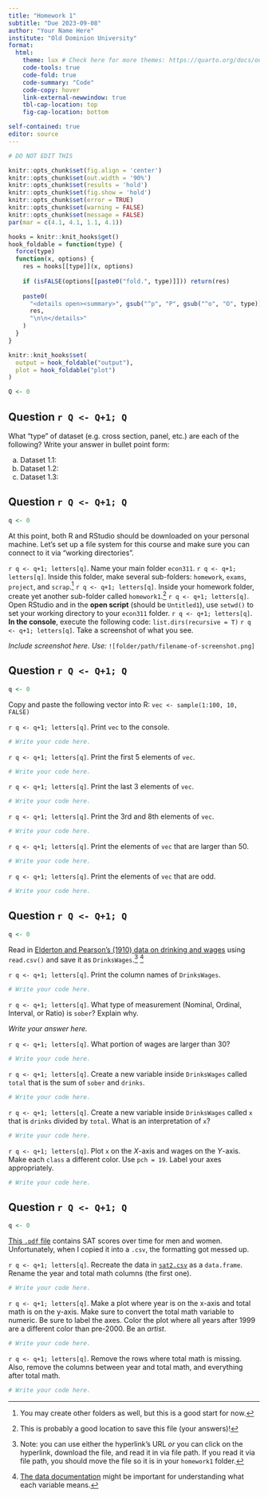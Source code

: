 ```yaml
---
title: "Homework 1"
subtitle: "Due 2023-09-08"
author: "Your Name Here"
institute: "Old Dominion University"
format: 
  html:
    theme: lux # Check here for more themes: https://quarto.org/docs/output-formats/html-themes.html
    code-tools: true
    code-fold: true
    code-summary: "Code"
    code-copy: hover
    link-external-newwindow: true
    tbl-cap-location: top
    fig-cap-location: bottom

self-contained: true
editor: source
---
```


```r
# DO NOT EDIT THIS

knitr::opts_chunk$set(fig.align = 'center')
knitr::opts_chunk$set(out.width = '90%')
knitr::opts_chunk$set(results = 'hold')
knitr::opts_chunk$set(fig.show = 'hold')
knitr::opts_chunk$set(error = TRUE)
knitr::opts_chunk$set(warning = FALSE)
knitr::opts_chunk$set(message = FALSE)
par(mar = c(4.1, 4.1, 1.1, 4.1))

hooks = knitr::knit_hooks$get()
hook_foldable = function(type) {
  force(type)
  function(x, options) {
    res = hooks[[type]](x, options)
    
    if (isFALSE(options[[paste0("fold.", type)]])) return(res)
    
    paste0(
      "<details open><summary>", gsub("^p", "P", gsub("^o", "O", type)), "</summary>\n\n",
      res,
      "\n\n</details>"
    )
  }
}

knitr::knit_hooks$set(
  output = hook_foldable("output"),
  plot = hook_foldable("plot")
)

Q <- 0
```

## Question `r Q <- Q+1; Q`

What "type" of dataset (e.g. cross section, panel, etc.) are each of the following?  Write your answer in bullet point form:

a. Dataset 1.1:
a. Dataset 1.2:
a. Dataset 1.3:

## Question `r Q <- Q+1; Q`

```r
q <- 0
```

At this point, both R and RStudio should be downloaded on your personal machine.  Let's set up a file system for this course and make sure you can connect to it via "working directories".

`r q <- q+1; letters[q]`. Name your main folder `econ311`.
`r q <- q+1; letters[q]`. Inside this folder, make several sub-folders: `homework`, `exams`, `project`, and `scrap`.^[You may create other folders as well, but this is a good start for now.]
`r q <- q+1; letters[q]`. Inside your homework folder, create yet another sub-folder called `homework1`.^[This is probably a good location to save this file (your answers)!]
`r q <- q+1; letters[q]`. Open RStudio and in the **open script** (should be `Untitled1`), use `setwd()` to set your working directory to your `econ311` folder.
`r q <- q+1; letters[q]`. **In the console**, execute the following code: `list.dirs(recursive = T)`
`r q <- q+1; letters[q]`. Take a screenshot of what you see.

*Include screenshot here.  Use:* `![folder/path/filename-of-screenshot.png]`


## Question `r Q <- Q+1; Q`

```r
q <- 0
```

Copy and paste the following vector into R: `vec <- sample(1:100, 10, FALSE)`

`r q <- q+1; letters[q]`. Print `vec` to the console.

```r
# Write your code here.
```

`r q <- q+1; letters[q]`. Print the first 5 elements of `vec`.

```r
# Write your code here.
```

`r q <- q+1; letters[q]`. Print the last 3 elements of `vec`.

```r
# Write your code here.
```

`r q <- q+1; letters[q]`. Print the 3rd and 8th elements of `vec`.

```r
# Write your code here.
```

`r q <- q+1; letters[q]`. Print the elements of `vec` that are larger than 50.

```r
# Write your code here.
```

`r q <- q+1; letters[q]`. Print the elements of `vec` that are odd.

```r
# Write your code here.
```



## Question `r Q <- Q+1; Q`

```r
q <- 0
```

Read in [Elderton and Pearson's (1910) data on drinking and wages](https://vincentarelbundock.github.io/Rdatasets/csv/HistData/DrinksWages.csv) using `read.csv()` and save it as `DrinksWages`.^[Note: you can use either the hyperlink's URL *or* you can click on the hyperlink, download the file, and read it in via file path.  If you read it via file path, you should move the file so it is in your `homework1` folder.] ^[[The data documentation](https://vincentarelbundock.github.io/Rdatasets/doc/HistData/DrinksWages.html) might be important for understanding what each variable means.]

`r q <- q+1; letters[q]`. Print the column names of `DrinksWages`.

```r
# Write your code here.
```

`r q <- q+1; letters[q]`. What type of measurement (Nominal, Ordinal, Interval, or Ratio) is `sober`?  Explain why.

*Write your answer here.*

`r q <- q+1; letters[q]`. What portion of wages are larger than 30?

```r
# Write your code here.
```

`r q <- q+1; letters[q]`. Create a new variable inside `DrinksWages` called `total` that is the sum of `sober` and `drinks`.

```r
# Write your code here.
```

`r q <- q+1; letters[q]`. Create a new variable inside `DrinksWages` called `x` that is `drinks` divided by `total`.  What is an interpretation of `x`?

```r
# Write your code here.
```

`r q <- q+1; letters[q]`. Plot `x` on the $X$-axis and wages on the $Y$-axis.  Make each `class` a different color.  Use `pch = 19`.  Label your axes appropriately.

```r
# Write your code here.
```

## Question `r Q <- Q+1; Q`

```r
q <- 0
```

[This `.pdf` file](https://www.erikthered.com/tutor/historical-average-SAT-scores.pdf) contains SAT scores over time for men and women.  Unfortunately, when I copied it into a `.csv`, the formatting got messed up.

`r q <- q+1; letters[q]`. Recreate the data in [`sat2.csv`](https://alexcardazzi.github.io/econ311/data/sat2.csv) as a `data.frame`.  Rename the year and total math columns (the first one).

```r
# Write your code here.
```

`r q <- q+1; letters[q]`. Make a plot where year is on the x-axis and total math is on the y-axis.  Make sure to convert the total math variable to numeric.  Be sure to label the axes.  Color the plot where all years after 1999 are a different color than pre-2000.  Be an *artist*.

```r
# Write your code here.
```

`r q <- q+1; letters[q]`. Remove the rows where total math is missing.  Also, remove the columns between year and total math, and everything after total math.

```r
# Write your code here.
```

